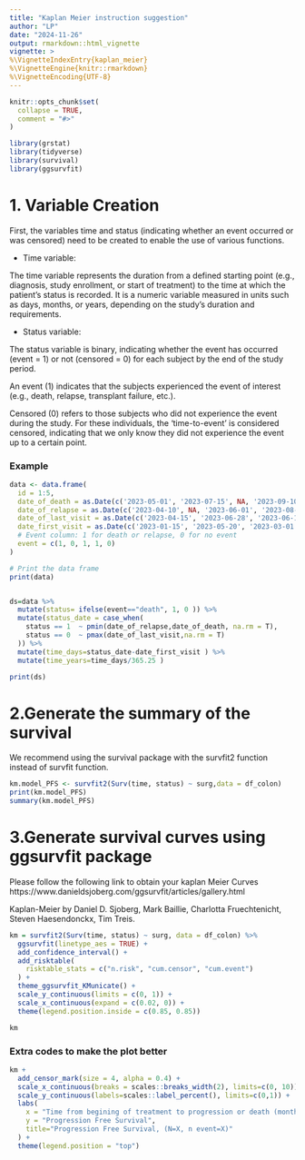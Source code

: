 ```yaml
---
title: "Kaplan Meier instruction suggestion"
author: "LP"
date: "2024-11-26"
output: rmarkdown::html_vignette
vignette: >
%\VignetteIndexEntry{kaplan_meier}
%\VignetteEngine{knitr::rmarkdown}
%\VignetteEncoding{UTF-8}
---
```


```r
knitr::opts_chunk$set(
  collapse = TRUE,
  comment = "#>"
)
```

```r
library(grstat)
library(tidyverse)
library(survival)
library(ggsurvfit)
```

# 1. Variable Creation

First, the variables time and status (indicating whether an event occurred or was censored) need to be created to enable the use of various functions.


* Time variable:

The time variable represents the duration from a defined starting point (e.g., diagnosis, study enrollment, or start of treatment) to the time at which the patient's status is recorded. It is a numeric variable measured in units such as days, months, or years, depending on the study's duration and requirements.

* Status variable:

The status variable is binary, indicating whether the event has occurred (event = 1) or not (censored = 0) for each subject by the end of the study period.

An event (1) indicates that the subjects experienced the event of interest (e.g., death, relapse, transplant failure, etc.).

Censored (0) refers to those subjects who did not experience the event during the study. For these individuals, the 'time-to-event' is considered censored, indicating that we only know they did not experience the event up to a certain point.

### Example

```r
data <- data.frame(
  id = 1:5,
  date_of_death = as.Date(c('2023-05-01', '2023-07-15', NA, '2023-09-10', '2023-06-20')),
  date_of_relapse = as.Date(c('2023-04-10', NA, '2023-06-01', '2023-08-01', NA)),
  date_of_last_visit = as.Date(c('2023-04-15', '2023-06-28', '2023-06-10', '2023-08-01', '2023-06-15')),
  date_first_visit = as.Date(c('2023-01-15', '2023-05-20', '2023-03-01', '2023-07-05', '2023-02-10')),
  # Event column: 1 for death or relapse, 0 for no event
  event = c(1, 0, 1, 1, 0)
)

# Print the data frame
print(data)


ds=data %>%
  mutate(status= ifelse(event=="death", 1, 0 )) %>%
  mutate(status_date = case_when(
    status == 1  ~ pmin(date_of_relapse,date_of_death, na.rm = T), 
    status == 0  ~ pmax(date_of_last_visit,na.rm = T)
  )) %>% 
  mutate(time_days=status_date-date_first_visit ) %>%  
  mutate(time_years=time_days/365.25 )  

print(ds)
```

# 2.Generate the summary of the survival

We recommend using the survival package with the survfit2 function instead of survfit function.


```r
km.model_PFS <- survfit2(Surv(time, status) ~ surg,data = df_colon)
print(km.model_PFS)
summary(km.model_PFS)

```


# 3.Generate survival curves using ggsurvfit package


Please follow the following link to obtain your kaplan Meier Curves
https://www.danieldsjoberg.com/ggsurvfit/articles/gallery.html

Kaplan-Meier by Daniel D. Sjoberg, Mark Baillie, Charlotta Fruechtenicht, Steven Haesendonckx, Tim Treis.


```r

km = survfit2(Surv(time, status) ~ surg, data = df_colon) %>%
  ggsurvfit(linetype_aes = TRUE) +
  add_confidence_interval() +
  add_risktable(
    risktable_stats = c("n.risk", "cum.censor", "cum.event")
  ) +
  theme_ggsurvfit_KMunicate() +
  scale_y_continuous(limits = c(0, 1)) +
  scale_x_continuous(expand = c(0.02, 0)) +
  theme(legend.position.inside = c(0.85, 0.85))

km
```



### Extra codes to make the plot better

```r
km +
  add_censor_mark(size = 4, alpha = 0.4) +
  scale_x_continuous(breaks = scales::breaks_width(2), limits=c(0, 10)) +
  scale_y_continuous(labels=scales::label_percent(), limits=c(0,1)) +
  labs(
    x = "Time from begining of treatment to progression or death (months)",
    y = "Progression Free Survival",
    title="Progression Free Survival, (N=X, n event=X)"
  ) +
  theme(legend.position = "top")

```




